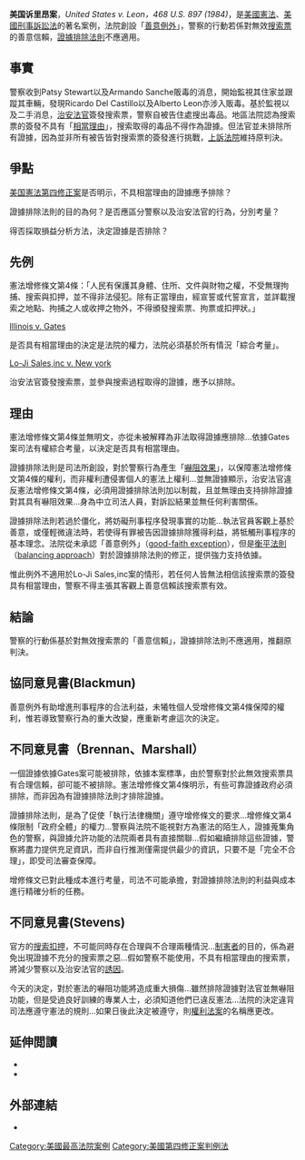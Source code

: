 {{copyedit|time=2013-05-20T14:51:28+00:00}}
{{unreferenced|time=2011-01-29T01:30:36+00:00}}
{{Infobox SCOTUS case
  |Litigants=美国诉里昂案
  |ArgueDate=1月17日
  |ArgueYear=1984年
  |DecideDate=6月5日
  |DecideYear=1984年
  |FullName=美利坚合众国 诉 里昂等
  |USVol=468
  |USPage=897
  |Citation=
  |Prior=
  |Subsequent=
  |Holding=警察得到证据的行为是对无效搜查令的一种善意依赖，因而可以用在刑事判决中。
  |SCOTUS=1981-1986
  |Majority=怀特
  |JoinMajority=伯格、布莱克蒙、鲍威尔、伦奎斯特、奥康纳
  |Dissent=布伦南
  |JoinDissent=马歇尔、斯蒂文斯
  |LawsApplied=[[美国宪法第四修正案|美国宪法第四修正案]]
}}

'''美国诉里昂案'''，''United States v. Leon，468 U.S. 897 (1984)''，是[[美國憲法|美國憲法]]、[[美國刑事訴訟法|美國刑事訴訟法]]的著名案例，法院創設「[[善意例外|善意例外]]」，警察的行動若係對無效[[搜索票|搜索票]]的善意信賴，[[證據排除法則|證據排除法則]]不應適用。

== 事實 ==

警察收到Patsy Stewart以及Armando Sanche販毒的消息，開始監視其住家並跟蹤其車輛，發現Ricardo Del Castillo以及Alberto Leon亦涉入販毒。基於監視以及二手消息，[[治安法官|治安法官]]簽發搜索票，警察自被告住處搜出毒品。地區法院認為搜索票的簽發不具有「[[相當理由|相當理由]]」，搜索取得的毒品不得作為證據。但法官並未排除所有證據，因為並非所有被告皆對搜索票的簽發進行挑戰，[[上訴法院|上訴法院]]維持原判決。

== 爭點 ==

[[美国憲法第四修正案|美国憲法第四修正案]]是否明示，不具相當理由的證據應予排除？

證據排除法則的目的為何？是否應區分警察以及治安法官的行為，分別考量？

得否採取損益分析方法，決定證據是否排除？

== 先例 ==

憲法增修條文第4條：「人民有保護其身體、住所、文件與財物之權，不受無理拘捕、搜索與扣押，並不得非法侵犯。除有正當理由，經宣誓或代誓宣言，並詳載搜索之地點、拘捕之人或收押之物外，不得頒發搜索票、拘票或扣押狀。」

[[Illinois_v._Gates|Illinois v. Gates]]

是否具有相當理由的決定是法院的權力，法院必須基於所有情況「綜合考量」。

[[Lo-Ji_Sales,inc_v._New_york|Lo-Ji Sales,inc v. New york]]

治安法官簽發搜索票，並參與搜索過程取得的證據，應予以排除。

== 理由 ==

憲法增修條文第4條並無明文，亦從未被解釋為非法取得證據應排除…依據Gates案司法有權綜合考量，以決定是否具有相當理由。

證據排除法則是司法所創設，對於警察行為產生「[[嚇阻效果|嚇阻效果]]」，以保障憲法增修條文第4條的權利，而非權利遭侵害個人的憲法上權利…並無證據顯示，治安法官違反憲法增修條文第4條，必須用證據排除法則加以制裁，且並無理由支持排除證據對其具有嚇阻效果...身為中立司法人員，對訴訟結果並無任何利害關係。

證據排除法則若過於僵化，將妨礙刑事程序發現事實的功能…執法官員客觀上基於善意，或僅輕微違法時，若使得有罪被告因證據排除獲得利益，將牴觸刑事程序的基本理念。法院從未承認「善意例外」（[[good-faith_exception|good-faith exception]]），但是[[衡平法則|衡平法則]]（[[balancing_approach|balancing approach]]）對於證據排除法則的修正，提供強力支持依據。

惟此例外不適用於Lo-Ji Sales,inc案的情形，若任何人皆無法相信該搜索票的簽發具有相當理由，警察不得主張其客觀上善意信賴該搜索票有效。
    
== 結論 ==

警察的行動係基於對無效搜索票的「善意信賴」，證據排除法則不應適用，推翻原判決。

== 協同意見書(Blackmun) ==

善意例外有助增進刑事程序的合法利益，未犧牲個人受增修條文第4條保障的權利，惟若導致警察行為的重大改變，應重新考慮這次的決定。
    
== 不同意見書（Brennan、Marshall） ==

一個證據依據Gates案可能被排除，依據本案標準，由於警察對於此無效搜索票具有合理信賴，卻可能不被排除。憲法增修條文第4條明示，有些可靠證據政府必須排除，而非因為有證據排除法則才排除證據。

證據排除法則，是為了促使「執行法律機關」遵守增修條文的要求…增修條文第4條限制「政府全體」的權力…警察與法院不能視對方為憲法的陌生人，證據蒐集角色的警察，與證據允許功能的法院兩者具有直接關聯…假如繼續排除這些證據，警察將盡力提供充足資訊，而非自行推測僅需提供最少的資訊，只要不是「完全不合理」，即受司法審查保障。

增修條文已對此種成本進行考量，司法不可能承擔，對證據排除法則的利益與成本進行精確分析的任務。
    
== 不同意見書(Stevens) ==

官方的[[搜索扣押|搜索扣押]]，不可能同時存在合理與不合理兩種情況…[[制憲者|制憲者]]的目的，係為避免出現證據不充分的搜索票之惡…假如警察不能使用，不具有相當理由的搜索票，將減少警察以及治安法官的[[誘因|誘因]]。

今天的決定，對於憲法的嚇阻功能將造成重大損傷…雖然排除證據對法官並無嚇阻功能，但是受過良好訓練的專業人士，必須知道他們已違反憲法…法院的決定違背司法應遵守憲法的規則…如果日後此決定被遵守，則[[權利法案|權利法案]]的名稱應更改。

==延伸閲讀==
{{refbegin}}
*{{cite book |title=Criminal Justice Case Briefs: Significant Cases in Criminal Procedure |last=Hemmens |first=C. |author2=Worrall, J. L. |author3=Thompson, A.  |year=2004 |publisher=Roxbury Publishing |location=Los Angeles |isbn=1-931719-23-3}}
*{{cite journal |last=LaFave |first=Wayne R. |year=1996 |title=Computers, Urinals, and the Fourth Amendment: Confessions of a Patron Saint |url=https://archive.org/details/sim_michigan-law-review_1996-08_94_8/page/2553 |journal=Michigan Law Review |volume=94 |issue=8 |pages=2553–2589 |doi=10.2307/1289833 |jstor=1289833}}
{{refend}}

==外部連結==
*{{caselaw source
 | case = ''United States v. Leon'', {{ussc|468|897|1984|el=no}}
 | cornell =https://www.law.cornell.edu/supremecourt/text/468/897
 | courtlistener =https://www.courtlistener.com/opinion/111262/united-states-v-leon/
 | googlescholar = https://scholar.google.com/scholar_case?case=12950573209015417232
 | justia =https://supreme.justia.com/cases/federal/us/468/897/
 | loc =http://cdn.loc.gov/service/ll/usrep/usrep468/usrep468897/usrep468897.pdf
 | oyez =https://www.oyez.org/cases/1983/82-1771
 }}

{{US4thAmendment}}

[[Category:美國最高法院案例|Category:美國最高法院案例]]
[[Category:美國第四修正案判例法|Category:美國第四修正案判例法]]